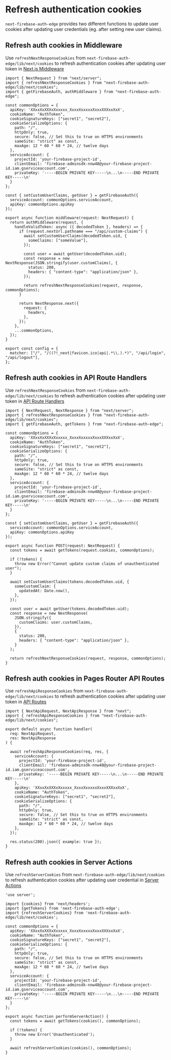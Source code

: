 # Refresh authentication cookies

`next-firebase-auth-edge` provides two different functions to update user cookies after updating user credentials (eg. after setting new user claims).

## Refresh auth cookies in Middleware

Use `refreshNextResponseCookies` from `next-firebase-auth-edge/lib/next/cookies` to refresh authentication cookies after updating user token in [Next.js Middleware](https://nextjs.org/docs/app/building-your-application/routing/middleware)

```tsx filename="middleware.ts"
import { NextRequest } from "next/server";
import { refreshNextResponseCookies } from "next-firebase-auth-edge/lib/next/cookies";
import { getFirebaseAuth, authMiddleware } from "next-firebase-auth-edge";

const commonOptions = {
  apiKey: 'XXxxXxXXXxXxxxxx_XxxxXxxxxxXxxxXXXxxXxX',
  cookieName: "AuthToken",
  cookieSignatureKeys: ["secret1", "secret2"],
  cookieSerializeOptions: {
    path: "/",
    httpOnly: true,
    secure: false, // Set this to true on HTTPS environments
    sameSite: "strict" as const,
    maxAge: 12 * 60 * 60 * 24, // twelve days
  },
  serviceAccount: {
    projectId: 'your-firebase-project-id',
    clientEmail: 'firebase-adminsdk-nnw48@your-firebase-project-id.iam.gserviceaccount.com',
    privateKey: '-----BEGIN PRIVATE KEY-----\n...\n-----END PRIVATE KEY-----\n'
  }
};

const { setCustomUserClaims, getUser } = getFirebaseAuth({
  serviceAccount: commonOptions.serviceAccount,
  apiKey: commonOptions.apiKey
});

export async function middleware(request: NextRequest) {
  return authMiddleware(request, {
    handleValidToken: async ({ decodedToken }, headers) => {
      if (request.nextUrl.pathname === "/api/custom-claims") {
        await setCustomUserClaims(decodedToken.uid, {
          someClaims: ["someValue"],
        });

        const user = await getUser(decodedToken.uid);
        const response = new NextResponse(JSON.stringify(user.customClaims), {
          status: 200,
          headers: { "content-type": "application/json" },
        });

        return refreshNextResponseCookies(request, response, commonOptions);
      }

      return NextResponse.next({
        request: {
          headers,
        },
      });
    },
    ...commonOptions,
  });
}

export const config = {
  matcher: ["/", "/((?!_next|favicon.ico|api|.*\\.).*)", "/api/login", "/api/logout"],
};
```

## Refresh auth cookies in API Route Handlers

Use `refreshNextResponseCookies` from `next-firebase-auth-edge/lib/next/cookies` to refresh authentication cookies after updating user token in [API Route Handlers](https://nextjs.org/docs/app/building-your-application/routing/route-handlers)

```tsx
import { NextRequest, NextResponse } from "next/server";
import { refreshNextResponseCookies } from "next-firebase-auth-edge/lib/next/cookies";
import { getFirebaseAuth, getTokens } from "next-firebase-auth-edge";

const commonOptions = {
  apiKey: 'XXxxXxXXXxXxxxxx_XxxxXxxxxxXxxxXXXxxXxX',
  cookieName: "AuthToken",
  cookieSignatureKeys: ["secret1", "secret2"],
  cookieSerializeOptions: {
    path: "/",
    httpOnly: true,
    secure: false, // Set this to true on HTTPS environments
    sameSite: "strict" as const,
    maxAge: 12 * 60 * 60 * 24, // twelve days
  },
  serviceAccount: {
    projectId: 'your-firebase-project-id',
    clientEmail: 'firebase-adminsdk-nnw48@your-firebase-project-id.iam.gserviceaccount.com',
    privateKey: '-----BEGIN PRIVATE KEY-----\n...\n-----END PRIVATE KEY-----\n'
  }
};

const { setCustomUserClaims, getUser } = getFirebaseAuth({
  serviceAccount: commonOptions.serviceAccount,
  apiKey: commonOptions.apiKey
});

export async function POST(request: NextRequest) {
  const tokens = await getTokens(request.cookies, commonOptions);

  if (!tokens) {
    throw new Error("Cannot update custom claims of unauthenticated user");
  }

  await setCustomUserClaims(tokens.decodedToken.uid, {
    someCustomClaim: {
      updatedAt: Date.now(),
    },
  });

  const user = await getUser(tokens.decodedToken.uid);
  const response = new NextResponse(
    JSON.stringify({
      customClaims: user.customClaims,
    }),
    {
      status: 200,
      headers: { "content-type": "application/json" },
    }
  );

  return refreshNextResponseCookies(request, response, commonOptions);
}
```


## Refresh auth cookies in Pages Router API Routes

Use `refreshApiResponseCookies` from `next-firebase-auth-edge/lib/next/cookies` to refresh authentication cookies after updating user token in [API Routes](https://nextjs.org/docs/pages/building-your-application/routing/api-routes)

```tsx
import { NextApiRequest, NextApiResponse } from "next";
import { refreshApiResponseCookies } from "next-firebase-auth-edge/lib/next/cookies";

export default async function handler(
  req: NextApiRequest,
  res: NextApiResponse
) {

  await refreshApiResponseCookies(req, res, {
    serviceAccount: {
      projectId: 'your-firebase-project-id',
      clientEmail: 'firebase-adminsdk-nnw48@your-firebase-project-id.iam.gserviceaccount.com',
      privateKey: '-----BEGIN PRIVATE KEY-----\n...\n-----END PRIVATE KEY-----\n'
    },
    apiKey: 'XXxxXxXXXxXxxxxx_XxxxXxxxxxXxxxXXXxxXxX',
    cookieName: "AuthToken",
    cookieSignatureKeys: ["secret1", "secret2"],
    cookieSerializeOptions: {
      path: "/",
      httpOnly: true,
      secure: false, // Set this to true on HTTPS environments
      sameSite: "strict" as const,
      maxAge: 12 * 60 * 60 * 24, // twelve days
    },
  });

  res.status(200).json({ example: true });
}
```


## Refresh auth cookies in Server Actions

Use `refreshServerCookies` from `next-firebase-auth-edge/lib/next/cookies` to refresh authentication cookies after updating user credential in [Server Actions](https://nextjs.org/docs/app/building-your-application/data-fetching/server-actions-and-mutations)

```tsx
'use server';

import {cookies} from 'next/headers';
import {getTokens} from 'next-firebase-auth-edge';
import {refreshServerCookies} from 'next-firebase-auth-edge/lib/next/cookies';

const commonOptions = {
  apiKey: 'XXxxXxXXXxXxxxxx_XxxxXxxxxxXxxxXXXxxXxX',
  cookieName: "AuthToken",
  cookieSignatureKeys: ["secret1", "secret2"],
  cookieSerializeOptions: {
    path: "/",
    httpOnly: true,
    secure: false, // Set this to true on HTTPS environments
    sameSite: "strict" as const,
    maxAge: 12 * 60 * 60 * 24, // twelve days
  },
  serviceAccount: {
    projectId: 'your-firebase-project-id',
    clientEmail: 'firebase-adminsdk-nnw48@your-firebase-project-id.iam.gserviceaccount.com',
    privateKey: '-----BEGIN PRIVATE KEY-----\n...\n-----END PRIVATE KEY-----\n'
  }
};

export async function performServerAction() {
  const tokens = await getTokens(cookies(), commonOptions);

  if (!tokens) {
    throw new Error('Unauthenticated');
  }

  await refreshServerCookies(cookies(), commonOptions);
}
```